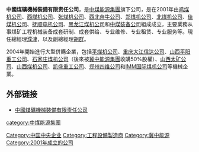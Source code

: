 {{Unreferenced|time=2021-01-23T01:19:13+00:00}}
'''中國煤礦機械裝備有限责任公司'''，是[[中煤能源集團|中煤能源集團]]旗下公司，是在2001年由[[鸡煤机公司|鸡煤机公司]]、[[西煤机公司|西煤机公司]]、[[张煤机公司|张煤机公司]]、[[西北奔牛公司|西北奔牛公司]]、[[郑煤机公司|郑煤机公司]]、[[北煤机公司|北煤机公司]]、[[佳煤机公司|佳煤机公司]]、[[抚顺电机公司|抚顺电机公司]]、[[黑龙江煤机公司|黑龙江煤机公司]]和[[中煤装备公司|中煤装备公司]]組成成立，主要業務从事煤矿工程机械装备成套研制、成套供给、专业维修、专业租赁、专业服务等。現任總經理[[濮津|濮津]]，以及副總經理[[胡群|胡群]]。

2004年開始進行大型併購企業，包括[[平煤机公司|平煤机公司]]、[[重庆大江信达公司|重庆大江信达公司]]、[[山西平阳重工公司|山西平阳重工公司]]、[[石家庄煤机公司|石家庄煤机公司]]（後來被[[冀中能源集團|冀中能源集團]]收購50%股權）、[[山西太矿公司|山西太矿公司]]、[[山西煤机公司|山西煤机公司]]、[[凯盛重工公司|凯盛重工公司]]、[[郑州四维公司|郑州四维公司]]和[[IMM国际煤机公司|IMM国际煤机公司]]等機械企業。

== 外部链接 ==
* [http://www.chinacoal-cme.com/ 中國煤礦機械裝備有限责任公司]{{Webarchive|url=https://archive.is/20130425092949/http://www.chinacoal-cme.com/ |date=2013-04-25 }}

[[Category:中国中央企业|Category:中国中央企业]]
[[Category:工程設備製造商|Category:工程設備製造商]]
[[Category:冀中能源|Category:冀中能源]]
[[category:中煤能源集團|category:中煤能源集團]]
[[Category:2001年成立的公司|Category:2001年成立的公司]]
{{china-company-stub}}